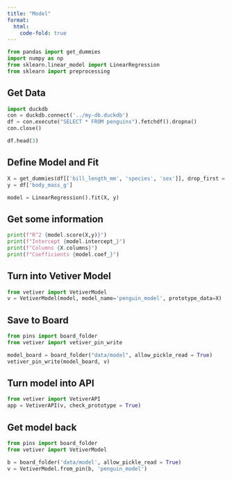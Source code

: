 ```yaml
---
title: "Model"
format:
  html:
    code-fold: true
---
```


```python
from pandas import get_dummies
import numpy as np
from sklearn.linear_model import LinearRegression
from sklearn import preprocessing
```

## Get Data

```python
import duckdb
con = duckdb.connect('../my-db.duckdb')
df = con.execute("SELECT * FROM penguins").fetchdf().dropna()
con.close()

df.head(3)
```

## Define Model and Fit

```python
X = get_dummies(df[['bill_length_mm', 'species', 'sex']], drop_first = True)
y = df['body_mass_g']

model = LinearRegression().fit(X, y)
```

## Get some information

```python
print(f"R^2 {model.score(X,y)}")
print(f"Intercept {model.intercept_}")
print(f"Columns {X.columns}")
print(f"Coefficients {model.coef_}")
```

## Turn into Vetiver Model

```python
from vetiver import VetiverModel
v = VetiverModel(model, model_name='penguin_model', prototype_data=X)
```

## Save to Board

```python
from pins import board_folder
from vetiver import vetiver_pin_write

model_board = board_folder("data/model", allow_pickle_read = True)
vetiver_pin_write(model_board, v)
```

## Turn model into API

```python
from vetiver import VetiverAPI
app = VetiverAPI(v, check_prototype = True)
```

## Get model back

```python
from pins import board_folder
from vetiver import VetiverModel

b = board_folder('data/model', allow_pickle_read = True)
v = VetiverModel.from_pin(b, 'penguin_model')
```
